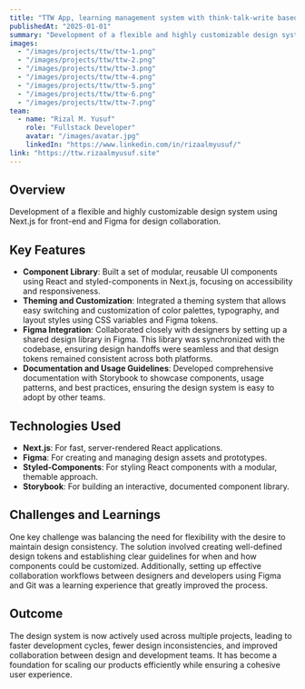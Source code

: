 ```yaml
---
title: "TTW App, learning management system with think-talk-write based learning"
publishedAt: "2025-01-01"
summary: "Development of a flexible and highly customizable design system using Next.js for front-end and Figma for design collaboration."
images:
  - "/images/projects/ttw/ttw-1.png"
  - "/images/projects/ttw/ttw-2.png"
  - "/images/projects/ttw/ttw-3.png"
  - "/images/projects/ttw/ttw-4.png"
  - "/images/projects/ttw/ttw-5.png"
  - "/images/projects/ttw/ttw-6.png"
  - "/images/projects/ttw/ttw-7.png"
team:
  - name: "Rizal M. Yusuf"
    role: "Fullstack Developer"
    avatar: "/images/avatar.jpg"
    linkedIn: "https://www.linkedin.com/in/rizaalmyusuf/"
link: "https://ttw.rizaalmyusuf.site"
---
```


## Overview

Development of a flexible and highly customizable design system using Next.js for front-end and Figma for design collaboration.

## Key Features

- **Component Library**: Built a set of modular, reusable UI components using React and styled-components in Next.js, focusing on accessibility and responsiveness.
- **Theming and Customization**: Integrated a theming system that allows easy switching and customization of color palettes, typography, and layout styles using CSS variables and Figma tokens.
- **Figma Integration**: Collaborated closely with designers by setting up a shared design library in Figma. This library was synchronized with the codebase, ensuring design handoffs were seamless and that design tokens remained consistent across both platforms.
- **Documentation and Usage Guidelines**: Developed comprehensive documentation with Storybook to showcase components, usage patterns, and best practices, ensuring the design system is easy to adopt by other teams.

## Technologies Used

- **Next.js**: For fast, server-rendered React applications.
- **Figma**: For creating and managing design assets and prototypes.
- **Styled-Components**: For styling React components with a modular, themable approach.
- **Storybook**: For building an interactive, documented component library.

## Challenges and Learnings

One key challenge was balancing the need for flexibility with the desire to maintain design consistency. The solution involved creating well-defined design tokens and establishing clear guidelines for when and how components could be customized. Additionally, setting up effective collaboration workflows between designers and developers using Figma and Git was a learning experience that greatly improved the process.

## Outcome

The design system is now actively used across multiple projects, leading to faster development cycles, fewer design inconsistencies, and improved collaboration between design and development teams. It has become a foundation for scaling our products efficiently while ensuring a cohesive user experience.